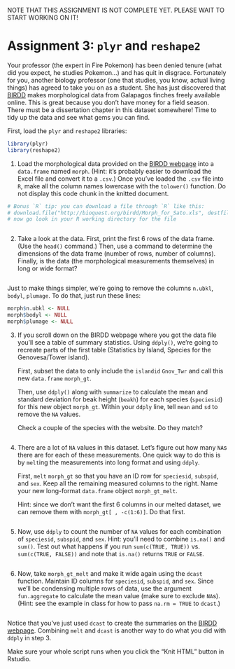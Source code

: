 NOTE THAT THIS ASSIGNMENT IS NOT COMPLETE YET. 
PLEASE WAIT TO START WORKING ON IT!

# Assignment 3: `plyr` and `reshape2`

Your professor (the expert in Fire Pokemon) has been denied tenure (what did
you expect, he studies Pokemon...) and has quit in disgrace. Fortunately for
you, another biology professor (one that studies, you know, actual living
things) has agreed to take you on as a student. She has just discovered that
[BIRDD](http://bioquest.org/birdd/morph.php) makes morphological data from
Galapagos finches freely available online. This is great because you don't
have money for a field season. There must be a dissertation chapter in this
dataset somewhere! Time to tidy up the data and see what gems you can find.

First, load the `plyr` and `reshape2` libraries:

```r
library(plyr)
library(reshape2)
```

1. Load the morphological data provided on the 
   [BIRDD webpage](http://bioquest.org/birdd/morph.php) into a `data.frame`
   named `morph`. (Hint: it's probably easier to download the Excel file and
   convert it to a `.csv`.) Once you've loaded the `.csv` file into `R`, make
   all the column names lowercase with the `tolower()` function. Do not display
   this code chunk in the knitted document. 


```r
# Bonus `R` tip: you can download a file through `R` like this:
# download.file("http://bioquest.org/birdd/Morph_for_Sato.xls", destfile = "Morph_for_Sato.xls")
# now go look in your R working directory for the file
```

```r

```

2. Take a look at the data. First, print the first 6 rows of the data frame.
   (Use the `head()` command.) Then, use a command to determine the dimensions
   of the data frame (number of rows, number of columns). Finally, is the data
   (the morphological measurements themselves) in long or wide format?

```r

```

   Just to make things simpler, we're going to remove the columns `n.ubkl`,
   `bodyl`, `plumage`. To do that, just run these lines:

```r
morph$n.ubkl <- NULL
morph$bodyl <- NULL
morph$plumage <- NULL
```

3. If you scroll down on the BIRDD webpage where you got the data file you'll
   see a table of summary statistics. Using `ddply()`, we're going to recreate
   parts of the first table (Statistics by Island, Species for the
   Genovesa/Tower island). 

   First, subset the data to only include the `islandid` `Gnov_Twr` and call
   this new `data.frame` `morph_gt`.

   Then, use `ddply()` along with `summarize` to calculate the mean and
   standard deviation for beak height (`beakh`) for each species (`speciesid`)
   for this new object `morph_gt`. Within your `ddply` line, tell `mean` and
   `sd` to remove the `NA` values.

   Check a couple of the species with the website. Do they match?

```r

```

4. There are a lot of `NA` values in this dataset. Let's figure out how many
   `NA`s there are for each of these measurements. One quick way to do this is
   by `melt`ing the measurements into long format and using `ddply`.

   First, `melt` `morph_gt` so that you have an ID row for `speciesid`,
   `subspid`, and `sex`. Keep all the remaining measured columns to the right.
   Name your new long-format `data.frame` object `morph_gt_melt`.

   Hint: since we don't want the first 6 columns in our melted dataset, we can
   remove them with `morph_gt[ , -c(1:6)]`. Do that first.

```r

```

5.  Now, use `ddply` to count the number of `NA` values for each combination of
   `speciesid`, `subspid`, and `sex`. Hint: you'll need to combine `is.na()`
   and `sum()`. Test out what happens if you run `sum(c(TRUE, TRUE))` vs.
   `sum(c(TRUE, FALSE))` and note that `is.na()` returns `TRUE` or `FALSE`.

```r

```

6.  Now, take `morph_gt_melt` and make it wide again using the `dcast`
   function. Maintain ID columns for `speciesid`, `subspid`, and `sex`. Since
   we'll be condensing multiple rows of data, use the argument `fun.aggregate`
   to calculate the mean value (make sure to exclude `NA`s). (Hint: see the
   example in class for how to pass `na.rm = TRUE` to `dcast`.)

```r

```

Notice that you've just used `dcast` to create the summaries on the
[BIRDD webpage](http://bioquest.org/birdd/morph.php). Combining `melt` and 
`dcast` is another way to do what you did with `ddply` in step 3.

Make sure your whole script runs when you click the "Knit HTML" button in
Rstudio.
